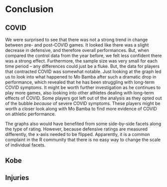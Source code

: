 # Conclusion

## COVID

We were surprised to see that there was not a strong trend in change between pre- and post-COVID 
games. It looked like there was a slight decrease in defensive, and therefore overall performances. But, 
when compared the control data from the year before, we felt less confident there was a strong effect. 
Furthermore, the sample size was very small for each time period -- any differences could just be a fluke. 
But, the data for players that contracted COVID was somewhat notable. Just looking at the graph led us to 
look into what happened to Mo Bamba after such a dramatic drop in performance, which revealed that he 
has been struggling with long-term COVID symptoms. It might be worth further investigation as 
he continues to play more games, also looking into other athletes dealing with long-term effects of COVID. 
Some players got left out of the analysis as they opted out of the bubble _because_ of severe 
COVID symptoms. These players might be worth a closer look along with Mo Bamba to find more evidence of 
COVID on athletic performance.

The graphs also would have benefited from some side-by-side facets along the type of rating. However, because defensive ratings 
are measured differently, the x-axis needed to be flipped. Apparently, 
it is a common complaint in the R community that there is no easy way to change the scale of individual facets. 

## Kobe

## Injuries
